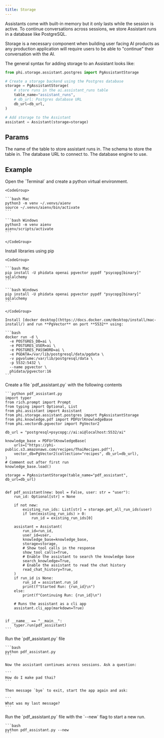 ```yaml
---
title: Storage
---
```


Assistants come with built-in memory but it only lasts while the session is active. To continue conversations across sessions, we store Assistant runs in a database like PostgreSQL.

Storage is a necessary component when building user facing AI products as any production application will require users to be able to "continue" their conversation with the AI.

The general syntax for adding storage to an Assistant looks like:

```python storage.py
from phi.storage.assistant.postgres import PgAssistantStorage

# Create a storage backend using the Postgres database
storage = PgAssistantStorage(
    # store runs in the ai.assistant_runs table
    table_name="assistant_runs",
    # db_url: Postgres database URL
    db_url=db_url,
)

# Add storage to the Assistant
assistant = Assistant(storage=storage)
```

## Params

<ResponseField name="table_name" type="str">
  The name of the table to store assistant runs in.
</ResponseField>
<ResponseField name="schema" type="str" default="ai">
  The schema to store the table in.
</ResponseField>
<ResponseField name="db_url" type="str">
  The database URL to connect to.
</ResponseField>
<ResponseField name="db_engine" type="Engine">
  The database engine to use.
</ResponseField>

## Example

<Steps>
  <Step title="Create a virtual environment">
    Open the `Terminal` and create a python virtual environment.

    <CodeGroup>

    ```bash Mac
    python3 -m venv ~/.venvs/aienv
    source ~/.venvs/aienv/bin/activate
    ```

    ```bash Windows
    python3 -m venv aienv
    aienv/scripts/activate
    ```

    </CodeGroup>

  </Step>
  <Step title="Install libraries">
    Install libraries using pip

    <CodeGroup>

    ```bash Mac
    pip install -U phidata openai pgvector pypdf "psycopg[binary]" sqlalchemy
    ```

    ```bash Windows
    pip install -U phidata openai pgvector pypdf "psycopg[binary]" sqlalchemy
    ```

    </CodeGroup>

  </Step>
  <Step title="Run PgVector">

    Install [docker desktop](https://docs.docker.com/desktop/install/mac-install/) and run **PgVector** on port **5532** using:

    ```bash
    docker run -d \
      -e POSTGRES_DB=ai \
      -e POSTGRES_USER=ai \
      -e POSTGRES_PASSWORD=ai \
      -e PGDATA=/var/lib/postgresql/data/pgdata \
      -v pgvolume:/var/lib/postgresql/data \
      -p 5532:5432 \
      --name pgvector \
      phidata/pgvector:16
    ```

  </Step>
  <Step title="Create an Assistant with Storage">
    Create a file `pdf_assistant.py` with the following contents

    ```python pdf_assistant.py
    import typer
    from rich.prompt import Prompt
    from typing import Optional, List
    from phi.assistant import Assistant
    from phi.storage.assistant.postgres import PgAssistantStorage
    from phi.knowledge.pdf import PDFUrlKnowledgeBase
    from phi.vectordb.pgvector import PgVector2

    db_url = "postgresql+psycopg://ai:ai@localhost:5532/ai"

    knowledge_base = PDFUrlKnowledgeBase(
        urls=["https://phi-public.s3.amazonaws.com/recipes/ThaiRecipes.pdf"],
        vector_db=PgVector2(collection="recipes", db_url=db_url),
    )
    # Comment out after first run
    knowledge_base.load()

    storage = PgAssistantStorage(table_name="pdf_assistant", db_url=db_url)


    def pdf_assistant(new: bool = False, user: str = "user"):
        run_id: Optional[str] = None

        if not new:
            existing_run_ids: List[str] = storage.get_all_run_ids(user)
            if len(existing_run_ids) > 0:
                run_id = existing_run_ids[0]

        assistant = Assistant(
            run_id=run_id,
            user_id=user,
            knowledge_base=knowledge_base,
            storage=storage,
            # Show tool calls in the response
            show_tool_calls=True,
            # Enable the assistant to search the knowledge base
            search_knowledge=True,
            # Enable the assistant to read the chat history
            read_chat_history=True,
        )
        if run_id is None:
            run_id = assistant.run_id
            print(f"Started Run: {run_id}\n")
        else:
            print(f"Continuing Run: {run_id}\n")

        # Runs the assistant as a cli app
        assistant.cli_app(markdown=True)


    if __name__ == "__main__":
        typer.run(pdf_assistant)
    ```
  </Step>
  <Step title="Run the assistant">
    Run the `pdf_assistant.py` file

    ```bash
    python pdf_assistant.py
    ```

    Now the assistant continues across sessions. Ask a question:

    ```
    How do I make pad thai?
    ```

    Then message `bye` to exit, start the app again and ask:

    ```
    What was my last message?
    ```

  </Step>
  <Step title="Start a new run">
    Run the `pdf_assistant.py` file with the `--new` flag to start a new run.

    ```bash
    python pdf_assistant.py --new
    ```

  </Step>
</Steps>
